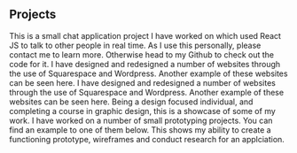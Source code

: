 ## Projects

<ProjectCard title="Chat Application" link="https://chattingapplication.netlify.app/" bg="linear-gradient(to right, #D4145A 0%, #FBB03B 100%)">
This is a small chat application project I have worked on which used React JS to talk to other people in real time. As I use this personally, please contact me to learn more. Otherwise head to my Github to check out the code for it.
</ProjectCard>

<ProjectCard title="Client Website" link="https://paulscarr.com.au/" bg="linear-gradient(to right, #D4145A 0%, #FBB03B 100%)">
I have designed and redesigned a number of websites through the use of Squarespace and Wordpress. Another example of these websites can be seen here.
</ProjectCard>

<ProjectCard title="Client Website" link="https://lnp.org.au/" bg="linear-gradient(to right, #D4145A 0%, #FBB03B 100%)">
I have designed and redesigned a number of websites through the use of Squarespace and Wordpress. Another example of these websites can be seen here.
</ProjectCard>

<ProjectCard title="Graphic Design Portfolio" link="https://www.linkedin.com/in/matthew-davenport-b536a210b/detail/overlay-view/urn:li:fsd_profileTreasuryMedia:(ACoAABuwNe8Bio7ZSN68wYfiGnHQL2PWC-Fgso0,1593422055033)/" bg="linear-gradient(to right, #D4145A 0%, #FBB03B 100%)">
Being a design focused individual, and completing a course in graphic design, this is a showcase of some of my work.
</ProjectCard>

<ProjectCard title="Protyping Example" link="https://github.com/deco3500-2019/FoodForThought" bg="linear-gradient(to right, #D4145A 0%, #FBB03B 100%)">
I have worked on a number of small prototyping projects. You can find an example to one of them below. This shows my ability to create a functioning prototype, wireframes and conduct research for an applciation.
</ProjectCard>
